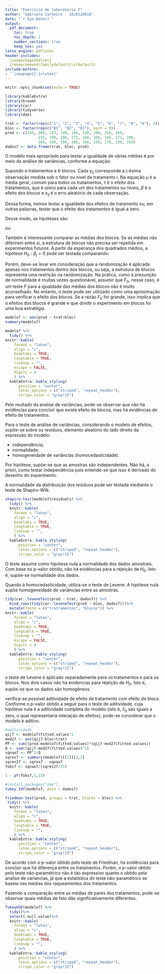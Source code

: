 ```yaml
---
title: "Exercício de laboratorio 7"
author: "Gabriela Carneiro - 18/0120816"
date: "`r Sys.Date()`"
output:
  pdf_document: 
    toc: true
    toc_depth: 2
    number_sections: true
    keep_tex: yes
latex_engine: pdflatex
header-includes:
  \usepackage{helvet}
  \renewcommand\familydefault{\sfdefault}
include-before:
- '`\newpage{}`{=latex}'
---
```


\let\oldsection\section
\renewcommand\section{\clearpage\oldsection}


```r
knitr::opts_chunk$set(echo = TRUE)

library(kableExtra)
library(broom)
library(car)
library(tidyverse)
library(dae)
```

```r
trat <- factor(rep(c("1", "2", "3", "4", "5", "6", "7", "8", "9"), 3))
bloc <- factor(rep(c("B1", "B2", "B3"), each = 9))
prod <- c(145, 200, 183, 190, 180, 130, 206, 250, 164, 
               155, 190, 186, 175, 160, 160, 165, 271, 190,
               166, 190, 208, 186, 156, 130, 170, 230, 193)
dados7 <- data.frame(trat, bloc, prod)
```

O modelo mais apropriado para testar a igualdade de várias médias é por meio da análise de variâncias, conforme a equação:

\begin{equation}
  y_{ij} = \mu + \tau_i + \beta_j + e_{ij}, \quad i = 1, 2,..., a; \quad j = 1, 2,..., b 
\end{equation}

Supondo $a$ tratamentos e $b$ blocos. Cada $y_{ij}$ corresponde a j-ésima observação medida sob o fator ou nível de tratamento $i$.
Na equação $\mu$ é a média geral, comum para todos os tratamentos, $\tau$ é o efeito dos tratamentos, que é único para cada um dos tratamentos ou níveis, $\beta$ é o efeito dos blocos e $e_{ij}$ é o erro aleatório de cada observação.

Dessa forma, iremos testar a igualdade dos efeitos de tratamento ou, em outras palavras, testar que o efeito dos tratamentos é igual a zero.

Desse modo, as hipóteses são:

\begin{align}
  \begin{cases}
    H_0: \mu_1 = ... = \mu_a\\
    H_1: \exists \mu_i \neq \mu_j, \, i \neq j.
  \end{cases}
\end{align}

ou

\begin{align}
  \begin{cases}
    H_0: \tau_1 = ... = \tau_a = 0, \quad \text{(O efeito de tratamento é nulo)}\\
    H_1: \exists \tau_i \neq 0
  \end{cases}
\end{align}

Também é interessante comparar as médias dos blocos. Se as médias não diferirem entre si, a estrutura de blocos não precisa ser repetida em experimentos futuros. A partir da esperança dos quadrados médios, a hipótese $H_0: \beta_j = 0$ pode ser testada comparando:

\begin{equation}
    F_0 = \frac{QM_{blocos}}{QMRES} \quad \text{com } F_{\alpha,(b-1),(a-1)(b-1)}
\end{equation}

Porém, deve-se levar em consideração que a randomização é aplicada apenas nos tratamentos dentro dos blocos, ou seja, a estrutura de blocos representa uma restrição na randomização.
Na prática, como a presunção de normalidade é muitas vezes questionável, assumir que $F_0$, nesse caso, é um teste $F$ para a igualdade das médias dos blocos não é muito aconselhado. No entanto, o teste pode ser utilizado como uma aproximação para verificar o efeito dos blocos. Se a razão $F_0$ for grande, isso implica que o efeitos dos blocos é grande e que dividir o experimento em blocos foi uma boa estratégia.


```r
modelo7 <- aov(prod ~ trat+bloc)
summary(modelo7)

modelo7 %>% 
  tidy() %>%
knitr::kable(
    format = "latex",
    align = "c",
    booktabs = TRUE,
    longtable = TRUE,
    linesep = "",
    escape = FALSE,
    digits = 4
    ) %>%
  kableExtra::kable_styling(
      position = "center",
      latex_options = c("striped", "repeat_header"),
      stripe_color = "gray!15")

```
Pelo reultado da analise de variâncias, pode-se observar que não há evidências para concluir que existe efeito de blocos, mas há evidências de efeito de tratamentos.


Para o teste de análise de variâncias, considerando o modelo de efeitos, supõe-se sobre os resíduos, elemento aleatório do lado direito da expressão do modelo:

* independência;
* normalidade;
* homogeneidade de variâncias (homocedasticidade).

Por hipótese, supõe-se que as amostras são independentes. Não há, a priori, como testar independência pois entende-se que isso é derivado do desenho do experimento.

A normalidade da distribuição dos resíduos pode ser testada mediante o teste de Shapiro-Wilk.

```r
shapiro.test(modelo7$residuals) %>% 
  tidy() %>%
  knitr::kable(
    format = "latex",
    align = "c",
    booktabs = TRUE,
    longtable = TRUE,
    linesep = "",
    ) %>%
  kableExtra::kable_styling(
      position = "center",
      latex_options = c("striped", "repeat_header"),
      stripe_color = "gray!15")
```

O teste assume como hipótese nula a normalidade dos dados amostrais. Com base no p-valor obtido, não há evidências para a rejeição de $H_0$. Isto é, supõe-se normalidade dos dados.

Quando à homocedasticidade, utiliza-se o teste de Levene. A hipótese nula supõe homogeneidade de variâncias entre as amostras.

```r
tidy(car::leveneTest(prod ~ trat, dados7)) %>% 
  bind_rows(tidy(car::leveneTest(prod ~ bloc, dados7)))%>%
  mutate(fonte = c("tratramentos", "blocos")) %>%
knitr::kable(
    format = "latex",
    align = "c",
    booktabs = TRUE,
    longtable = TRUE,
    linesep = "",
    escape = FALSE,
    digits = 4
    ) %>%
  kableExtra::kable_styling(
      position = "center",
      latex_options = c("striped", "repeat_header"),
      stripe_color = "gray!15")
```
o teste de Levene é aplicado separadamente para os tratamentos e para os blocos. Nos dois casos não há evidencias para rejeição de $H_0$. Isto é, supõe-se que os dados são homogêneos.

verifica-se possível aditividade de efeito de tratamento com efeito de bloco. Conforme o p-valor obtido a seguir para o teste de aditividade, cuja hipótese nula é a aditividade completa do modelo (isto é, $\lambda_{ij}$ são iguais a zero, o qual representaria interação de efeitos), pode-se considerar que o modelo é aditivo.

```r
#aditividade
qij7 <- modelo7$fitted.values^2
mod27 <- aov(qij7~bloc+trat)
PP <- sum((prod-modelo7$fitted.values)*(qij7-mod27$fitted.values))
Q <- sum((qij7-mod27$fitted.values)^2)
sqnao7 <- PP^2/Q
sqres7 <- summary(modelo7)[[1]][3,2]
sqres27 <- sqres7 - sqnao7
fobs7 <- sqnao7/(sqres27/15)

1 - pf(fobs7,1,15)

#install.packages("dae")
tukey.1df(modelo7, data = dados7)
```
```r
friedman.test(prod, groups = trat, blocks = bloc) %>% 
 tidy() %>%
  knitr::kable(
    format = "latex",
    align = "c",
    booktabs = TRUE,
    longtable = TRUE,
    linesep = "",
    ) %>%
  kableExtra::kable_styling(
      position = "center",
      latex_options = c("striped", "repeat_header"),
      stripe_color = "gray!15")
```
De acordo com o p-valor obtido pelo teste de Friedman, há evidências para concluir que há diferença entre os tratamentos. Porém, o p-valor obtido pelo teste não-paramétrico não é tão expressivo quanto o obtido pela analise de variancias, já que a estatística do teste não-paramétrico se baseia nas médias dos raqueamentos dos tratamentos.

Fazendo a comparação entre as médias de pares dos tratamentos, pode-se observar quais médias de fato dão significativamente diferentes.

```r
TukeyHSD(modelo7) %>% 
  tidy()%>%
  select(-null.value)%>%
  knitr::kable(
    format = "latex",
    align = "c",
    booktabs = TRUE,
    longtable = TRUE,
    linesep = "",
    ) %>%
  kableExtra::kable_styling(
      position = "center",
      latex_options = c("striped", "repeat_header"),
      stripe_color = "gray!15")
```

